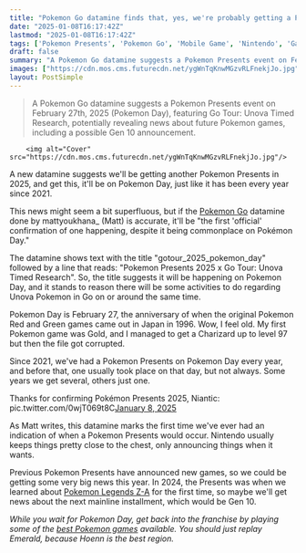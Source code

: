 ```yaml
---
title: "Pokemon Go datamine finds that, yes, we're probably getting a Pokemon Presents showcase on Pokemon Day"
date: "2025-01-08T16:17:42Z"
lastmod: "2025-01-08T16:17:42Z"
tags: ['Pokemon Presents', 'Pokemon Go', 'Mobile Game', 'Nintendo', 'Game Announcement', 'Datamine', 'Pokemon Day', 'Unova']
draft: false
summary: "A Pokemon Go datamine suggests a Pokemon Presents event on February 27th, 2025 (Pokemon Day), featuring Go Tour: Unova Timed Research, potentially revealing news about future Pokemon games, including a possible Gen 10 announcement."
images: ["https://cdn.mos.cms.futurecdn.net/ygWnTqKnwMGzvRLFnekjJo.jpg"]
layout: PostSimple
---
```

> A Pokemon Go datamine suggests a Pokemon Presents event on February 27th, 2025 (Pokemon Day), featuring Go Tour: Unova Timed Research, potentially revealing news about future Pokemon games, including a possible Gen 10 announcement.


        <img alt="Cover" src="https://cdn.mos.cms.futurecdn.net/ygWnTqKnwMGzvRLFnekjJo.jpg"/>
        
A new datamine suggests we'll be getting another Pokemon Presents in 2025, and get this, it'll be on Pokemon Day, just like it has been every year since 2021.

This news might seem a bit superfluous, but if the [<u>Pokemon Go</u>](https://www.gamesradar.com/pokemon-go-guide/) datamine done by mattyoukhana_ (Matt) is accurate, it'll be "the first 'official' confirmation of one happening, despite it being commonplace on Pokémon Day."

The datamine shows text with the title "gotour_2025_pokemon_day" followed by a line that reads: "Pokemon Presents 2025 x Go Tour: Unova Timed Research". So, the title suggests it will be happening on Pokemon Day, and it stands to reason there will be some activities to do regarding Unova Pokemon in Go on or around the same time. 

Pokemon Day is February 27, the anniversary of when the original Pokemon Red and Green games came out in Japan in 1996. Wow, I feel old. My first Pokemon game was Gold, and I managed to get a Charizard up to level 97 but then the file got corrupted.

Since 2021, we've had a Pokemon Presents on Pokemon Day every year, and before that, one usually took place on that day, but not always. Some years we get several, others just one.

Thanks for confirming Pokémon Presents 2025, Niantic: pic.twitter.com/0wjT069t8C[January 8, 2025](https://twitter.com/mattyoukhana_/status/1876988464878567879)

As Matt writes, this datamine marks the first time we've ever had an indication of when a Pokemon Presents would occur. Nintendo usually keeps things pretty close to the chest, only announcing things when it wants.

Previous Pokemon Presents have announced new games, so we could be getting some very big news this year. In 2024, the Presents was when we learned about [Pokemon Legends Z-A](https://www.gamesradar.com/pokemon-legends-z-a-guide/) for the first time, so maybe we'll get news about the next mainline installment, which would be Gen 10.

*While you wait for Pokemon Day, get back into the franchise by playing some of the *[<em>best Pokemon games</em>](https://www.gamesradar.com/best-pokemon-games/)* available. You should just replay Emerald, because Hoenn is the best region.*
        